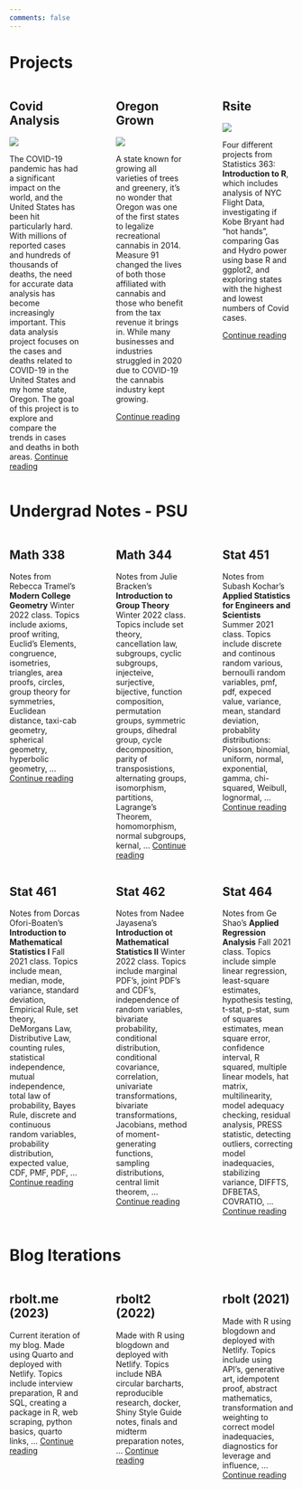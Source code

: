 ```yaml
---
comments: false
---
```

# Projects 

::: columns
::: {.column width="30%"}
## Covid Analysis 

![](img/Covid.png)

The COVID-19 pandemic has had a significant impact on the world, and the United States has been hit particularly hard. With millions of reported cases and hundreds of thousands of deaths, the need for accurate data analysis has become increasingly important. This data analysis project focuses on the cases and deaths related to COVID-19 in the United States and my home state, Oregon. The goal of this project is to explore and compare the trends in cases and deaths in both areas.
 [Continue reading](https://covid-19-analysis-in-r.netlify.app/){target=_blank}
:::

::: {.column width="5%"}
:::

::: {.column width="30%"}
## Oregon Grown

![](img/dcdd.png)

A state known for growing all varieties of trees and greenery, it’s no wonder that Oregon was one of the first states to legalize recreational cannabis in 2014. Measure 91 changed the lives of both those affiliated with cannabis and those who benefit from the tax revenue it brings in. While many businesses and industries struggled in 2020 due to COVID-19 the cannabis industry kept growing. 

[Continue reading](https://rbolt13.github.io/Oregon-Grown/){target=_blank}

:::

::: {.column width="5%"}
:::

::: {.column width="30%"}
## Rsite
![](img/rsite.png)


Four different projects from Statistics 363: **Introduction to R**, which includes analysis of NYC Flight Data, investigating if Kobe Bryant had "hot hands", comparing Gas and Hydro power using base R and ggplot2, and exploring states with the highest and lowest numbers of Covid cases. 

[Continue reading](https://rbolt13.github.io/rsite/index.html){target=_blank}

:::
:::

# Undergrad Notes - PSU

::: columns
::: {.column width="30%"}
## Math 338
Notes from Rebecca Tramel's **Modern College Geometry** Winter 2022 class. Topics include axioms, proof writing, Euclid's Elements, congruence, isometries, triangles, area proofs, circles, group theory for symmetries, Euclidean distance, taxi-cab geometry, spherical geometry, hyperbolic geometry, ... [Continue reading](https://rbolt13.github.io/mth338/){target=_blank}
:::

::: {.column width="5%"}
:::

::: {.column width="30%"}
## Math 344
Notes from Julie Bracken's **Introduction to Group Theory** Winter 2022 class. Topics include set theory, cancellation law, subgroups, cyclic subgroups, injecteive, surjective, bijective, function composition, permutation groups, symmetric groups, dihedral group, cycle decomposition, parity of transposistions, alternating groups, isomorphism, partitions, Lagrange's Theorem, homomorphism, normal subgroups, kernal, ... [Continue reading](https://rbolt13.github.io/mth344/){target=_blank}
:::

::: {.column width="5%"}
:::

::: {.column width="30%"}
## Stat 451
Notes from Subash Kochar's **Applied Statistics for Engineers and Scientists** Summer 2021 class. Topics include discrete and continous random various, bernoulli random variables, pmf, pdf, expeced value, variance, mean, standard deviation, probablity distributions: Poisson, binomial, uniform, normal, exponential, gamma, chi-squared, Weibull, lognormal, ...[Continue reading](https://rbolt13.github.io/stat451/){target=_blank}
:::
:::

::: columns
::: {.column width="30%"}
## Stat 461 
Notes from Dorcas Ofori-Boaten's **Introduction to Mathematical Statistics I** Fall 2021 class. Topics include mean, median, mode, variance, standard deviation, Empirical Rule, set theory, DeMorgans Law, Distributive Law, counting rules, statistical independence, mutual independence, total law of probability, Bayes Rule, discrete and continuous random variables, probability distribution, expected value, CDF, PMF, PDF, ... [Continue reading](https://rbolt13.github.io/stat461/){target=_blank}
:::

::: {.column width="5%"}
:::

::: {.column width="30%"}
## Stat 462
Notes from Nadee Jayasena's **Introduction ot Mathematical Statistics II** Winter 2022 class. Topics include marginal PDF's, joint PDF's and CDF's, independence of random variables, bivariate probability, conditional distribution, conditional covariance, correlation, univariate transformations, bivariate transformations, Jacobians, method of moment-generating functions, sampling distributions, central limit theorem, ... [Continue reading](https://rbolt13.github.io/stat462/){target=_blank}
:::

::: {.column width="5%"}
:::

::: {.column width="30%"}
## Stat 464
Notes from Ge Shao's **Applied Regression Analysis** Fall 2021 class. Topics include simple linear regression, least-square estimates, hypothesis testing, t-stat, p-stat, sum of squares estimates, mean square error, confidence interval, R squared, multiple linear models, hat matrix, multilinearity, model adequacy checking, residual analysis, PRESS statistic, detecting outliers, correcting model inadequacies, stabilizing variance, DIFFTS, DFBETAS, COVRATIO, ...[Continue reading](https://rbolt13.github.io/stat464/){target=_blank}
:::
:::

# Blog Iterations

::: columns
::: {.column width="30%"}
## rbolt.me (2023)
Current iteration of my blog. Made using Quarto and deployed with Netlify. Topics include interview preparation, R and SQL, creating a package in R, web scraping, python basics, quarto links, ... [Continue reading](https://www.rbolt.me/){target=_blank}
:::

::: {.column width="5%"}
:::

::: {.column width="30%"}
## rbolt2 (2022)
Made with R using blogdown and deployed with Netlify. Topics include NBA circular barcharts, reproducible research, docker, Shiny Style Guide notes, finals and midterm preparation notes, ... [Continue reading](https://rbolt2.netlify.app/){target=_blank}
:::

::: {.column width="5%"}
:::

::: {.column width="30%"}
## rbolt (2021)
Made with R using blogdown and deployed with Netlify. Topics include using API's, generative art, idempotent proof, abstract mathematics, transformation and weighting to correct model inadequacies, diagnostics for leverage and influence, ...[Continue reading](https://rbolt.netlify.app/){target=_blank}
:::
:::
